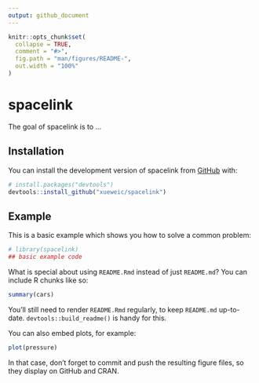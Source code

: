 ```yaml
---
output: github_document
---
```


<!-- README.md is generated from README.Rmd. Please edit that file -->

```r
knitr::opts_chunk$set(
  collapse = TRUE,
  comment = "#>",
  fig.path = "man/figures/README-",
  out.width = "100%"
)
```

# spacelink

<!-- badges: start -->
<!-- badges: end -->

The goal of spacelink is to ...

## Installation

You can install the development version of spacelink from [GitHub](https://github.com/) with:

``` r
# install.packages("devtools")
devtools::install_github("xueweic/spacelink")
```

## Example

This is a basic example which shows you how to solve a common problem:

```r
# library(spacelink)
## basic example code
```

What is special about using `README.Rmd` instead of just `README.md`? You can include R chunks like so:

```r
summary(cars)
```

You'll still need to render `README.Rmd` regularly, to keep `README.md` up-to-date. `devtools::build_readme()` is handy for this.

You can also embed plots, for example:

```r
plot(pressure)
```

In that case, don't forget to commit and push the resulting figure files, so they display on GitHub and CRAN.
